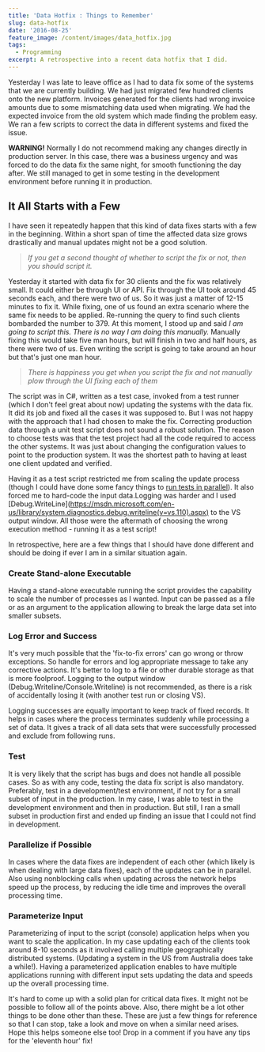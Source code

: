```yaml
---
title: 'Data Hotfix : Things to Remember'
slug: data-hotfix
date: '2016-08-25'
feature_image: /content/images/data_hotfix.jpg
tags:
  - Programming
excerpt: A retrospective into a recent data hotfix that I did.
---
```

Yesterday I was late to leave office as I had to data fix some of the systems that we are currently building. We had just migrated few hundred clients onto the new platform. Invoices generated for the clients had wrong invoice amounts due to some mismatching data used when migrating. We had the expected invoice from the old system which made finding the problem easy. We ran a few scripts to correct the data in different systems and fixed the issue.

<ImageCard src="/content/images/data_hotfix.jpg" alt="Data Hotfix" />

**WARNING!** Normally I do not recommend making any changes directly in production server. In this case, there was a business urgency and was forced to do the data fix the same night, for smooth functioning the day after. We still managed to get in some testing in the development environment before running it in production.

## It All Starts with a Few

I have seen it repeatedly happen that this kind of data fixes starts with a few in the beginning. Within a short span of time the affected data size grows drastically and manual updates might not be a good solution.

> _If you get a second thought of whether to script the fix or not, then you should script it._

Yesterday it started with data fix for 30 clients and the fix was relatively small. It could either be through UI or API. Fix through the UI took around 45 seconds each, and there were two of us. So it was just a matter of 12-15 minutes to fix it. While fixing, one of us found an extra scenario where the same fix needs to be applied. Re-running the query to find such clients bombarded the number to 379. At this moment, I stood up and said _I am going to script this. There is no way I am doing this manually._ Manually fixing this would take five man hours, but will finish in two and half hours, as there were two of us. Even writing the script is going to take around an hour but that's just one man hour.

> _There is happiness you get when you script the fix and not manually plow through the UI fixing each of them_

The script was in C#, written as a test case, invoked from a test runner (which I don't feel great about now) updating the systems with the data fix. It did its job and fixed all the cases it was supposed to. But I was not happy with the approach that I had chosen to make the fix. Correcting production data through a unit test script does not sound a robust solution. The reason to choose tests was that the test project had all the code required to access the other systems. It was just about changing the configuration values to point to the production system. It was the shortest path to having at least one client updated and verified.

Having it as a test script restricted me from scaling the update process (though I could have done some fancy things to [run tests in parallel](https://xunit.github.io/docs/running-tests-in-parallel.html)). It also forced me to hard-code the input data.Logging was harder and I used \[Debug.WriteLine\](https://msdn.microsoft.com/en-us/library/system.diagnostics.debug.writeline(v=vs.110).aspx) to the VS output window. All those were the aftermath of choosing the wrong execution method - running it as a test script!

In retrospective, here are a few things that I should have done different and should be doing if ever I am in a similar situation again.

### **Create Stand-alone Executable**

Having a stand-alone executable running the script provides the capability to scale the number of processes as I wanted. Input can be passed as a file or as an argument to the application allowing to break the large data set into smaller subsets.

### **Log Error and Success**

It's very much possible that the 'fix-to-fix errors' can go wrong or throw exceptions. So handle for errors and log appropriate message to take any corrective actions. It's better to log to a file or other durable storage as that is more foolproof. Logging to the output window (Debug.Writeline/Console.Writeline) is not recommended, as there is a risk of accidentally losing it (with another test run or closing VS).

Logging successes are equally important to keep track of fixed records. It helps in cases where the process terminates suddenly while processing a set of data. It gives a track of all data sets that were successfully processed and exclude from following runs.

### **Test**

It is very likely that the script has bugs and does not handle all possible cases. So as with any code, testing the data fix script is also mandatory. Preferably, test in a development/test environment, if not try for a small subset of input in the production. In my case, I was able to test in the development environment and then in production. But still, I ran a small subset in production first and ended up finding an issue that I could not find in development.

### **Parallelize if Possible**

In cases where the data fixes are independent of each other (which likely is when dealing with large data fixes), each of the updates can be in parallel. Also using nonblocking calls when updating across the network helps speed up the process, by reducing the idle time and improves the overall processing time.

### **Parameterize Input**

Parameterizing of input to the script (console) application helps when you want to scale the application. In my case updating each of the clients took around 8-10 seconds as it involved calling multiple geographically distributed systems. (Updating a system in the US from Australia does take a while!). Having a parameterized application enables to have multiple applications running with different input sets updating the data and speeds up the overall processing time.

It's hard to come up with a solid plan for critical data fixes. It might not be possible to follow all of the points above. Also, there might be a lot other things to be done other than these. These are just a few things for reference so that I can stop, take a look and move on when a similar need arises. Hope this helps someone else too! Drop in a comment if you have any tips for the 'eleventh hour' fix!
